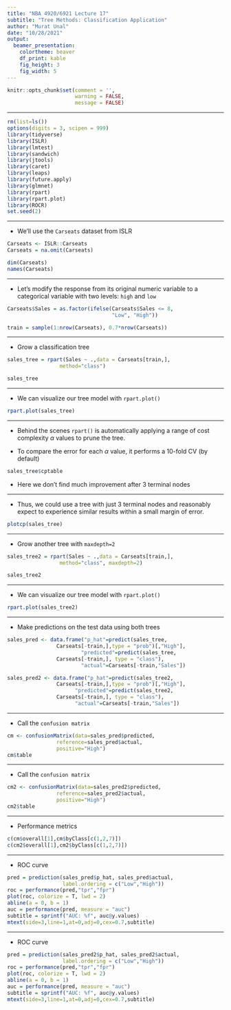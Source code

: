 ---
title: "NBA 4920/6921 Lecture 17"
subtitle: "Tree Methods: Classification Application" 
author: "Murat Unal"
date: "10/28/2021"
output: 
  beamer_presentation:
    colortheme: beaver
    df_print: kable
    fig_height: 3
    fig_width: 5
---

```{r setup, include=FALSE}
knitr::opts_chunk$set(comment = '', 
                      warning = FALSE, 
                      message = FALSE)
```

------------------------------------------------------------------------

```{r message=FALSE, warning=FALSE}
rm(list=ls())
options(digits = 3, scipen = 999)
library(tidyverse)
library(ISLR)
library(lmtest)
library(sandwich)
library(jtools)
library(caret)
library(leaps)
library(future.apply)
library(glmnet)
library(rpart)
library(rpart.plot)
library(ROCR)
set.seed(2)
```

***
- We'll use the `Carseats` dataset from ISLR

```{r}
Carseats <- ISLR::Carseats
Carseats = na.omit(Carseats)
```

```{r}
dim(Carseats)
names(Carseats)
```

***
- Let’s modify the response from its original numeric variable to a categorical variable with two levels: `high` and `low`

```{r}
Carseats$Sales = as.factor(ifelse(Carseats$Sales <= 8,
                                  "Low", "High"))
```

```{r}
train = sample(1:nrow(Carseats), 0.7*nrow(Carseats))
```

***

- Grow a classification tree

```{r}
sales_tree = rpart(Sales ~ .,data = Carseats[train,],
                 method="class")

sales_tree
```
***
- We can visualize our tree model with `rpart.plot()`

```{r}
rpart.plot(sales_tree)
```

***
- Behind the scenes `rpart()` is automatically applying a range of cost complexity $\alpha$  values to prune the tree. 

- To compare the error for each  $\alpha$  value, it performs a 10-fold CV (by default)

```{r}
sales_tree$cptable
```

- Here we don't find much improvement after 3 terminal nodes 


***

- Thus, we could use a tree with just 3 terminal nodes and reasonably expect to experience similar results within a small margin of error.


```{r}
plotcp(sales_tree)
```

***
- Grow another tree with `maxdepth=2`

```{r}
sales_tree2 = rpart(Sales ~ .,data = Carseats[train,],
                 method="class", maxdepth=2)

sales_tree2
```
***
- We can visualize our tree model with `rpart.plot()`

```{r}
rpart.plot(sales_tree2)
```


***
- Make predictions on the test data using both trees

```{r}
sales_pred <- data.frame("p_hat"=predict(sales_tree,
                Carseats[-train,],type = "prob")[,"High"],
                        "predicted"=predict(sales_tree, 
                Carseats[-train,], type = "class"),
                        "actual"=Carseats[-train,"Sales"])

sales_pred2 <- data.frame("p_hat"=predict(sales_tree2,
                Carseats[-train,],type = "prob")[,"High"],
                      "predicted"=predict(sales_tree2, 
                Carseats[-train,], type = "class"),
                      "actual"=Carseats[-train,"Sales"])
```

***
- Call the `confusion matrix`

```{r}
cm <- confusionMatrix(data=sales_pred$predicted,
                reference=sales_pred$actual,
                positive="High")
cm$table
```

***
- Call the `confusion matrix`

```{r}
cm2 <- confusionMatrix(data=sales_pred2$predicted,
                reference=sales_pred2$actual,
                positive="High")
cm2$table
```

***
- Performance metrics
```{r}
c(cm$overall[1],cm$byClass[c(1,2,7)])
c(cm2$overall[1],cm2$byClass[c(1,2,7)])
```

***
- ROC curve

```{r echo=FALSE}
pred = prediction(sales_pred$p_hat, sales_pred$actual,
                  label.ordering = c("Low","High"))
roc = performance(pred,"tpr","fpr")
plot(roc, colorize = T, lwd = 2)
abline(a = 0, b = 1)
auc = performance(pred, measure = "auc")
subtitle = sprintf("AUC: %f", auc@y.values)
mtext(side=3,line=1,at=0,adj=0,cex=0.7,subtitle)
```

***
- ROC curve

```{r echo=FALSE}
pred = prediction(sales_pred2$p_hat, sales_pred2$actual,
                  label.ordering = c("Low","High"))
roc = performance(pred,"tpr","fpr")
plot(roc, colorize = T, lwd = 2)
abline(a = 0, b = 1)
auc = performance(pred, measure = "auc")
subtitle = sprintf("AUC: %f", auc@y.values)
mtext(side=3,line=1,at=0,adj=0,cex=0.7,subtitle)
```